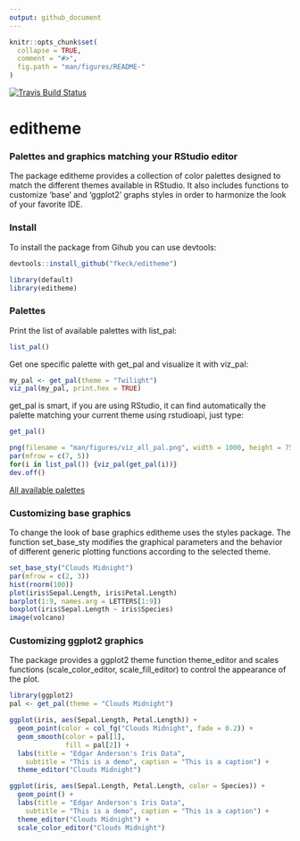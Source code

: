 ```yaml
---
output: github_document
---
```


<!-- README.md is generated from README.Rmd. Please edit that file -->

```r
knitr::opts_chunk$set(
  collapse = TRUE,
  comment = "#>",
  fig.path = "man/figures/README-"
)
```

[![Travis Build Status](https://travis-ci.org/xxx)](https://travis-ci.org/fkeck/editheme)

# editheme

### Palettes and graphics matching your RStudio editor
The package editheme provides a collection of color palettes designed to match the different themes available in RStudio. It also includes functions to customize 'base' and 'ggplot2' graphs styles in order to harmonize the look of your favorite IDE.

### Install
To install the package from Gihub you can use devtools:

```r
devtools::install_github("fkeck/editheme")
```

```r
library(default)
library(editheme)
```

### Palettes
Print the list of available palettes with list_pal:

```r
list_pal()
```

Get one specific palette with get_pal and visualize it with viz_pal:

```r
my_pal <- get_pal(theme = "Twilight")
viz_pal(my_pal, print.hex = TRUE)
```

get_pal is smart, if you are using RStudio, it can find automatically the palette matching your current theme using rstudioapi, just type:

```r
get_pal()
```

```r
png(filename = "man/figures/viz_all_pal.png", width = 1000, height = 750, pointsize = 20)
par(mfrow = c(7, 5))
for(i in list_pal()) {viz_pal(get_pal(i))}
dev.off()
```
[All available palettes](man/figures/viz_all_pal.png)

### Customizing base graphics
To change the look of base graphics editheme uses the styles package.
The function set_base_sty modifies the graphical parameters and the behavior of different
generic plotting functions according to the selected theme.

```r
set_base_sty("Clouds Midnight")
par(mfrow = c(2, 3))
hist(rnorm(100))
plot(iris$Sepal.Length, iris$Petal.Length)
barplot(1:9, names.arg = LETTERS[1:9])
boxplot(iris$Sepal.Length ~ iris$Species)
image(volcano)
```


### Customizing ggplot2 graphics
The package provides a ggplot2 theme function theme_editor and scales functions
(scale_color_editor, scale_fill_editor) to control the appearance of the plot.

```r
library(ggplot2)
pal <- get_pal(theme = "Clouds Midnight")

ggplot(iris, aes(Sepal.Length, Petal.Length)) +
  geom_point(color = col_fg("Clouds Midnight", fade = 0.2)) +
  geom_smooth(color = pal[1],
              fill = pal[2]) +
  labs(title = "Edgar Anderson's Iris Data",
    subtitle = "This is a demo", caption = "This is a caption") +
  theme_editor("Clouds Midnight")

ggplot(iris, aes(Sepal.Length, Petal.Length, color = Species)) +
  geom_point() +
  labs(title = "Edgar Anderson's Iris Data",
    subtitle = "This is a demo", caption = "This is a caption") +
  theme_editor("Clouds Midnight") +
  scale_color_editor("Clouds Midnight")
```





